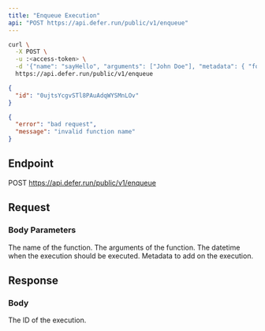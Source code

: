 ```yaml
---
title: "Enqueue Execution"
api: "POST https://api.defer.run/public/v1/enqueue"
---
```


<RequestExample>

```bash cURL
curl \
  -X POST \
  -u :<access-token> \
  -d '{"name": "sayHello", "arguments": ["John Doe"], "metadata": { "foo": "bar" }}' \
  https://api.defer.run/public/v1/enqueue
```

</RequestExample>

<ResponseExample>

```json 2xx
{
  "id": "0ujtsYcgvSTl8PAuAdqWYSMnLOv"
}
```

```json 4xx
{
  "error": "bad request",
  "message": "invalid function name"
}
```

</ResponseExample>

## Endpoint

POST https://api.defer.run/public/v1/enqueue

## Request

### Body Parameters

<ParamField path="name" type="string" required>
  The name of the function.
</ParamField>
<ParamField path="arguments" type="array<any>">
  The arguments of the function.
</ParamField>
<ParamField path="scheduled_for" type="string">
  The datetime when the execution should be executed.
</ParamField>
<ParamField path="metadata" type="object">
  Metadata to add on the execution.
</ParamField>

## Response

### Body

<ResponseField name="id" type="string" required>
  The ID of the execution.
</ResponseField>
